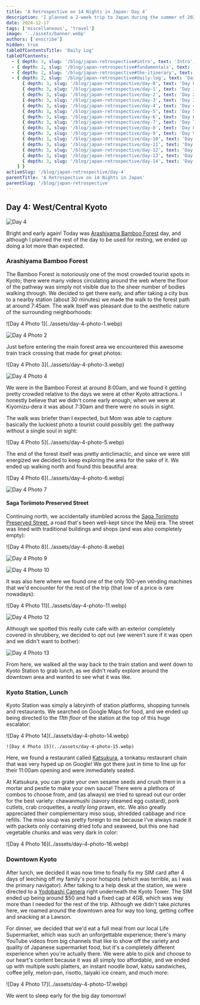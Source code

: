 ```yaml
---
title: 'A Retrospective on 14 Nights in Japan: Day 4'
description: 'I planned a 2-week trip to Japan during the summer of 2023 for my family. Here are some of the highlights, blunders, experiences gathered throughout the process.'
date: 2024-12-17
tags: ['miscellaneous', 'travel']
image: '../assets/banner.webp'
authors: ['enscribe']
hidden: true
tableOfContentsTitle: 'Daily Log'
tableOfContents:
  - { depth: 3, slug: '/blog/japan-retrospective#intro', text: 'Intro', subheadings: [] }
  - { depth: 2, slug: '/blog/japan-retrospective#fundamentals', text: 'Fundamentals', subheadings: [] }
  - { depth: 2, slug: '/blog/japan-retrospective#the-itinerary', text: 'The Itinerary', subheadings: [] }
  - { depth: 2, slug: '/blog/japan-retrospective#daily-log', text: 'Daily Log', subheadings: [
      { depth: 3, slug: '/blog/japan-retrospective/day-0', text: 'Day 0: Kansai Airport', subheadings: [] },
      { depth: 3, slug: '/blog/japan-retrospective/day-1', text: 'Day 1: Osaka Day Trip', subheadings: [] },
      { depth: 3, slug: '/blog/japan-retrospective/day-2', text: 'Day 2: Nara Day Trip', subheadings: [] },
      { depth: 3, slug: '/blog/japan-retrospective/day-3', text: 'Day 3: East Kyoto', subheadings: [] },
      { depth: 3, slug: '/blog/japan-retrospective/day-4', text: 'Day 4: West/Central Kyoto', subheadings: [] },
      { depth: 3, slug: '/blog/japan-retrospective/day-5', text: 'Day 5: Fushimi-Inari Taisha', subheadings: [] },
      { depth: 3, slug: '/blog/japan-retrospective/day-6', text: 'Day 6: Hakone-Yumoto', subheadings: [] },
      { depth: 3, slug: '/blog/japan-retrospective/day-7', text: 'Day 7: Hakone Round Course', subheadings: [] },
      { depth: 3, slug: '/blog/japan-retrospective/day-8', text: 'Day 8: Shinjuku, Kabukichō', subheadings: [] },
      { depth: 3, slug: '/blog/japan-retrospective/day-9', text: 'Day 9: Yokohama, Shibuya', subheadings: [] },
      { depth: 3, slug: '/blog/japan-retrospective/day-10', text: 'Day 10: Rest Day', subheadings: [] },
      { depth: 3, slug: '/blog/japan-retrospective/day-11', text: 'Day 11: Akihabara', subheadings: [] },
      { depth: 3, slug: '/blog/japan-retrospective/day-12', text: 'Day 12: Asakusa, Odaiba', subheadings: [] },
      { depth: 3, slug: '/blog/japan-retrospective/day-13', text: 'Day 13: Kamakura Day Trip', subheadings: [] },
      { depth: 3, slug: '/blog/japan-retrospective/day-14', text: 'Day 14: Haneda Airport', subheadings: [] },
    ] }
activeSlug: '/blog/japan-retrospective/day-4'
parentTitle: 'A Retrospective on 14 Nights in Japan'
parentSlug: '/blog/japan-retrospective'
---
```


## Day 4: West/Central Kyoto

![Day 4](../assets/day-4.webp)

Bright and early again! Today was [Arashiyama Bamboo Forest](<https://en.wikipedia.org/wiki/Bamboo_Forest_(Kyoto,_Japan)>) day, and although I planned the rest of the day to be used for resting, we ended up doing a lot more than expected.

### Arashiyama Bamboo Forest

The Bamboo Forest is notoriously one of the most crowded tourist spots in Kyoto; there were many videos circulating around the web where the floor of the pathway was simply not visible due to the sheer number of bodies walking through. We decided to get there early, and after taking a city bus to a nearby station (about 30 minutes) we made the walk to the forest path at around 7:45am. The walk itself was pleasant due to the aesthetic nature of the surrounding neighborhoods:

<div class="flex gap-2 [&>*>*]:my-0">
![Day 4 Photo 1](../assets/day-4-photo-1.webp)

![Day 4 Photo 2](../assets/day-4-photo-2.webp)
</div>

Just before entering the main forest area we encountered this awesome train track crossing that made for great photos:

<div class="flex gap-2 [&>*>*]:my-0">
![Day 4 Photo 3](../assets/day-4-photo-3.webp)

![Day 4 Photo 4](../assets/day-4-photo-4.webp)
</div>

We were in the Bamboo Forest at around 8:00am, and we found it getting pretty crowded relative to the days we were at other Kyoto attractions. I honestly believe that we didn't come early enough; when we were at Kiyomizu-dera it was about 7:30am and there were no souls in sight.

The walk was briefer than I expected, but Mom was able to capture basically the luckiest photo a tourist could possibly get: the pathway without a single soul in sight:

<div class="mx-auto w-1/2">
    ![Day 4 Photo 5](../assets/day-4-photo-5.webp)
</div>

The end of the forest itself was pretty anticlimactic, and since we were still energized we decided to keep exploring the area for the sake of it. We ended up walking north and found this beautiful area:

<div class="flex gap-2 [&>*>*]:my-0">
![Day 4 Photo 6](../assets/day-4-photo-6.webp)

![Day 4 Photo 7](../assets/day-4-photo-7.webp)
</div>

#### Saga Toriimoto Preserved Street

Continuing north, we accidentally stumbled across the [Saga Toriimoto Preserved Street](https://japanwonder.com/2017/08/26/saga-toriimoto-preserved-street-and-the-nenbutsu-ji-temples-kyoto-travel-in-spring-2016/), a road that's been well-kept since the Meiji era. The street was lined with traditional buildings and shops (and was also completely empty):

<div class="flex gap-2 [&>*>*]:my-0">
![Day 4 Photo 8](../assets/day-4-photo-8.webp)

![Day 4 Photo 9](../assets/day-4-photo-9.webp)
</div>

![Day 4 Photo 10](../assets/day-4-photo-10.webp)

It was also here where we found one of the only 100-yen vending machines that we'd encounter for the rest of the trip (that low of a price is rare nowadays):

<div class="flex gap-2 [&>*>*]:my-0">
![Day 4 Photo 11](../assets/day-4-photo-11.webp)

![Day 4 Photo 12](../assets/day-4-photo-12.webp)
</div>

Although we spotted this really cute cafe with an exterior completely covered in shrubbery, we decided to opt out (we weren't sure if it was open and we didn't want to bother):

![Day 4 Photo 13](../assets/day-4-photo-13.webp)

From here, we walked all the way back to the train station and went down to Kyoto Station to grab lunch, as we didn't really explore around the downtown area and wanted to see what it was like.

### Kyoto Station, Lunch

Kyoto Station was simply a labryinth of station platforms, shopping tunnels and restaurants. We searched on Google Maps for food, and we ended up being directed to the _11th floor_ of the station at the top of this huge escalator:

<div class="flex gap-2 [&>*>*]:my-0">
    ![Day 4 Photo 14](../assets/day-4-photo-14.webp)

    ![Day 4 Photo 15](../assets/day-4-photo-15.webp)
</div>

Here, we found a restaurant called [Katsukura](https://tabelog.com/en/kyoto/A2601/A260101/26001923/), a tonkatsu restaurant chain that was very hyped up on Google! We got there just in time to line up for their 11:00am opening and were immediately seated.

At Katsukura, you can grate your own sesame seeds and crush them in a mortar and pestle to make your own sauce! There were a plethora of combos to choose from, and (as always) we tried to spread out our order for the best variety: chawanmushi (savory steamed egg custard), pork cutlets, crab croquettes, a _really long_ prawn, etc. We also greatly appreciated their complementary miso soup, shredded cabbage and rice refills. The miso soup was pretty foreign to me because I've always made it with packets only containing dried tofu and seaweed, but this one had vegetable chunks and was very dark in color:

<div class="mx-auto w-1/2">
    ![Day 4 Photo 16](../assets/day-4-photo-16.webp)
</div>

### Downtown Kyoto

After lunch, we decided it was now time to finally fix my SIM card after 4 days of leeching off my family's poor hotspots (which was terrible, as I was the primary navigator). After talking to a help desk at the station, we were directed to a [Yodobashi Camera](https://www.yodobashi.com/) right underneath the Kyoto Tower. The SIM ended up being around $50 and had a fixed cap at 4GB, which was way more than I needed for the rest of the trip. Although we didn't take pictures here, we roamed around the downtown area for way too long, getting coffee and snacking at a Lawson.

For dinner, we decided that we'd eat a full meal from our local Life Supermarket, which was such an unforgettable experience; there's many YouTube videos from big channels that like to show off the variety and quality of Japanese supermarket food, but it's a completely different experience when you're actually there. We were able to pick and choose to our heart's content because it was all simply too affordable, and we ended up with multiple sushi platters, an instant noodle bowl, katsu sandwiches, coffee jelly, melon-pan, risotto, taiyaki ice cream, and much more:

<div class="mx-auto w-1/2">
    ![Day 4 Photo 17](../assets/day-4-photo-17.webp)
</div>

We went to sleep early for the big day tomorrow!

